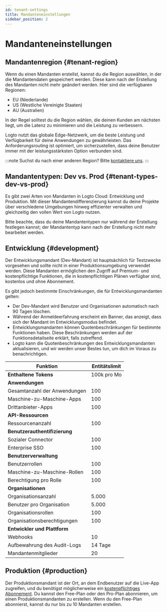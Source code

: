 ```yaml
---
id: tenant-settings
title: Mandanteneinstellungen
sidebar_position: 2
---
```


# Mandanteneinstellungen

## Mandantenregion \{#tenant-region}

Wenn du einen Mandanten erstellst, kannst du die Region auswählen, in der die Mandantendaten gespeichert werden. Diese kann nach der Erstellung des Mandanten nicht mehr geändert werden. Hier sind die verfügbaren Regionen:

- EU (Niederlande)
- US (Westliche Vereinigte Staaten)
- AU (Australien)

In der Regel solltest du die Region wählen, die deinen Kunden am nächsten liegt, um die Latenz zu minimieren und die Leistung zu verbessern.

Logto nutzt das globale Edge-Netzwerk, um die beste Leistung und Verfügbarkeit für deine Anwendungen zu gewährleisten. Das Anforderungsrouting ist optimiert, um sicherzustellen, dass deine Benutzer immer mit der leistungsstärksten Option verbunden sind.

:::note
Suchst du nach einer anderen Region? Bitte [kontaktiere uns](https://logto.io/contact).
:::

## Mandantentypen: Dev vs. Prod \{#tenant-types-dev-vs-prod}

Es gibt zwei Arten von Mandanten in Logto Cloud: Entwicklung und Produktion. Mit dieser Mandantendifferenzierung kannst du deine Projekte über verschiedene Umgebungen hinweg effizienter verwalten und gleichzeitig den vollen Wert von Logto nutzen.

Bitte beachte, dass du deine Mandantentypen nur während der Erstellung festlegen kannst; der Mandantentyp kann nach der Erstellung nicht mehr bearbeitet werden.

## Entwicklung \{#development}

Der Entwicklungsmandant (Dev-Mandant) ist hauptsächlich für Testzwecke vorgesehen und sollte nicht in einer Produktionsumgebung verwendet werden. Diese Mandanten ermöglichen den Zugriff auf Premium- und kostenpflichtige Funktionen, die in kostenpflichtigen Plänen verfügbar sind, kostenlos und ohne Abonnement.

Es gibt jedoch bestimmte Einschränkungen, die für Entwicklungsmandanten gelten:

- Der Dev-Mandant wird Benutzer und Organisationen automatisch nach 90 Tagen löschen.
- Während der Anmeldeerfahrung erscheint ein Banner, das anzeigt, dass sich der Mandant im Entwicklungsmodus befindet.
- Entwicklungsmandanten können Quotenbeschränkungen für bestimmte Funktionen haben. Diese Beschränkungen werden auf der Funktionsdetailseite erklärt, falls zutreffend.
- Logto kann die Quotenbeschränkungen des Entwicklungsmandanten aktualisieren, und wir werden unser Bestes tun, um dich im Voraus zu benachrichtigen.

| Funktion                      | Entitätslimit |
| ----------------------------- | ------------- |
| **Enthaltene Tokens**         | 100k pro Mo   |
| **Anwendungen**               |
| Gesamtanzahl der Anwendungen  | 100           |
| Maschine-zu-Maschine-Apps     | 100           |
| Drittanbieter-Apps            | 100           |
| **API-Ressourcen**            |               |
| Ressourcenanzahl              | 100           |
| **Benutzerauthentifizierung** |               |
| Sozialer Connector            | 100           |
| Enterprise SSO                | 100           |
| **Benutzerverwaltung**        |               |
| Benutzerrollen                | 100           |
| Maschine-zu-Maschine-Rollen   | 100           |
| Berechtigung pro Rolle        | 100           |
| **Organisationen**            |               |
| Organisationsanzahl           | 5.000         |
| Benutzer pro Organisation     | 5.000         |
| Organisationsrollen           | 100           |
| Organisationsberechtigungen   | 100           |
| **Entwickler und Plattform**  |               |
| Webhooks                      | 10            |
| Aufbewahrung des Audit-Logs   | 14 Tage       |
| Mandantenmitglieder           | 20            |

## Produktion \{#production}

Der Produktionsmandant ist der Ort, an dem Endbenutzer auf die Live-App zugreifen, und du benötigst möglicherweise ein [kostenpflichtiges Abonnement](https://logto.io/pricing). Du kannst den Free-Plan oder den Pro-Plan abonnieren, um einen Produktionsmandanten zu erstellen. Wenn du den Free-Plan abonnierst, kannst du nur bis zu 10 Mandanten erstellen.
